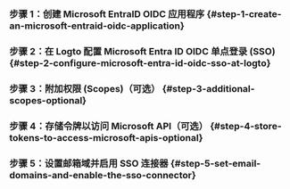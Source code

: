 
### 步骤 1：创建 Microsoft EntraID OIDC 应用程序 \{#step-1-create-an-microsoft-entraid-oidc-application}

<Step1 />

### 步骤 2：在 Logto 配置 Microsoft Entra ID OIDC 单点登录 (SSO) \{#step-2-configure-microsoft-entra-id-oidc-sso-at-logto}

<Step2 />

### 步骤 3：附加权限 (Scopes)（可选） \{#step-3-additional-scopes-optional}

<Step3 />

### 步骤 4：存储令牌以访问 Microsoft API（可选） \{#step-4-store-tokens-to-access-microsoft-apis-optional}

<Step4 />

### 步骤 5：设置邮箱域并启用 SSO 连接器 \{#step-5-set-email-domains-and-enable-the-sso-connector}

<Step5 />
